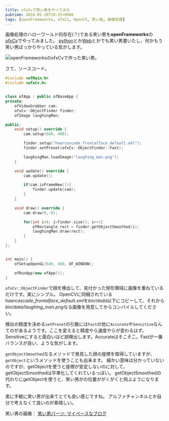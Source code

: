 ```yaml
---
title: ofxCvで笑い男をやってみた
pubtime: 2016-05-28T19:15+0900
tags: [openFrameworks, ofxCv, OpenCV, 笑い男, 画像処理]
---
```


画像処理のハローワールド的存在(？)である笑い男を**openFrameworks**の[ofxCv](https://github.com/kylemcdonald/ofxCv)でやってみました。
[python](/blog/2015/02/python-opencv-realtime-lauhgingman.html)とか[Web](/blog/2016/01/html5-realtime-laughing-man.html)とかでも笑い男書いたし、何かもう笑い男ばっかりやっている気がします。

![openFrameworksのofxCvで作った笑い男。](/blog/2016/05/ofxcv-laughing-man.jpg)

さて、ソースコード。
``` cpp
#include <ofMain.h>
#include <ofxCv.h>


class ofApp : public ofBaseApp {
private:
    ofVideoGrabber cam;
    ofxCv::ObjectFinder finder;
    ofImage laughingMan;

public:
    void setup() override {
        cam.setup(640, 480);

        finder.setup("haarcascade_frontalface_default.xml");
        finder.setPreset(ofxCv::ObjectFinder::Fast);

        laughingMan.loadImage("laughing_man.png");
    }

    void update() override {
        cam.update();

        if(cam.isFrameNew()){
            finder.update(cam);
        }
    }

    void draw() override {
        cam.draw(0, 0);

        for(int i=0; i<finder.size(); i++){
            ofRectangle rect = finder.getObjectSmoothed(i);
            laughingMan.draw(rect);
        }
    }
};


int main() {
    ofSetupOpenGL(640, 480, OF_WINDOW);

    ofRunApp(new ofApp());
}
```

`ofxCv::ObjectFinder`で顔を検出して、見付かった矩形領域に画像を重ねているだけです。実にシンプル。
OpenCVに同梱されている*haarcascade_frontalface_default.xml*を*bin/dada*以下にコピーして、それから*bin/data/laughing_man.png*なる画像を用意してからコンパイルしてください。

検出の精度を決める`setPreset`の引数には`Fast`の他に`Accurate`や`Sensitive`なんてのがあるようです。ここを変えると精度やら速度やらが変わるはず。
Sensitiveにすると面白いほど誤検出します。Accurateはそこそこ。Fastが一番バランスが良い、ような気がします。

`getObjectSmoothed`なるメソッドで発見した顔の座標を取得していますが、`getObject`というメソッドを使うことも出来ます。
細かい意味は分かっていないのですが、getObjectを使うと座標が安定しないのに対して、getObjectSmoothedは平準化してくれているっぽい。
getObjectSmoothedの代わりにgetObjectを使うと、笑い男がの位置ががくがくと飛ぶようになります。

実に手軽に笑い男が出来てとても良い感じですね。
アルファチャンネルとか自分で考えなくて良いのが素晴しい。

笑い男の画像： [笑い男パーツ: マイペースなブログ](http://ledmyway.seesaa.net/article/181382754.html)
